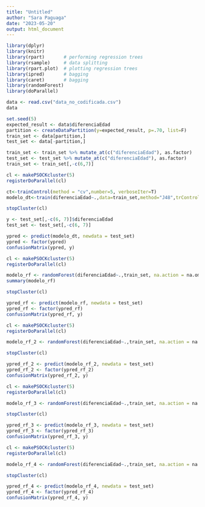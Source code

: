```yaml
---
title: "Untitled"
author: "Sara Paguaga"
date: "2023-05-20"
output: html_document
---
```


```r
library(dplyr)
library(knitr)
library(rpart)       # performing regression trees
library(rsample)     # data splitting 
library(rpart.plot)  # plotting regression trees
library(ipred)       # bagging
library(caret)       # bagging
library(randomForest)
library(doParallel)
```

```r
data <- read.csv("data_no_codificada.csv")
data
```

``` r
set.seed(5)
expected_result <- data$diferenciaEdad
partition <- createDataPartition(y=expected_result, p=.70, list=F)
train_set <- data[partition,]
test_set <- data[-partition,]
```

```r
train_set <- train_set %>% mutate_at(c("diferenciaEdad"), as.factor)
test_set <- test_set %>% mutate_at(c("diferenciaEdad"), as.factor)
train_set <- train_set[,-c(6,7)]
```

```r
cl <- makePSOCKcluster(5)
registerDoParallel(cl)
```


```r
ct<-trainControl(method = "cv",number=5, verboseIter=T)
modelo_dt<-train(diferenciaEdad~.,data=train_set,method="J48",trControl = ct)
```

```r
stopCluster(cl)
```

```r
y <- test_set[,-c(6, 7)]$diferenciaEdad
test_set <- test_set[,-c(6, 7)]
```


```r
ypred <- predict(modelo_dt, newdata = test_set)
ypred <- factor(ypred)
confusionMatrix(ypred, y)
```

```r
cl <- makePSOCKcluster(5)
registerDoParallel(cl)
```

```r
modelo_rf <- randomForest(diferenciaEdad~.,train_set, na.action = na.omit, mtry=10, ntree=200, verbose=T)
summary(modelo_rf)
```
```r
stopCluster(cl)
```

```r
ypred_rf <- predict(modelo_rf, newdata = test_set)
ypred_rf <- factor(ypred_rf)
confusionMatrix(ypred_rf, y)
```


```r
cl <- makePSOCKcluster(5)
registerDoParallel(cl)
```

```r
modelo_rf_2 <- randomForest(diferenciaEdad~.,train_set, na.action = na.omit, mtry=4, ntree=500, verbose=T)
```

```r
stopCluster(cl)
```

```r
ypred_rf_2 <- predict(modelo_rf_2, newdata = test_set)
ypred_rf_2 <- factor(ypred_rf_2)
confusionMatrix(ypred_rf_2, y)
```

```r
cl <- makePSOCKcluster(5)
registerDoParallel(cl)
```

```r
modelo_rf_3 <- randomForest(diferenciaEdad~.,train_set, na.action = na.omit, mtry=4, ntree=1000, verbose=T)
```

```r
stopCluster(cl)
```

```r
ypred_rf_3 <- predict(modelo_rf_3, newdata = test_set)
ypred_rf_3 <- factor(ypred_rf_3)
confusionMatrix(ypred_rf_3, y)
```

```r
cl <- makePSOCKcluster(5)
registerDoParallel(cl)
```

```r
modelo_rf_4 <- randomForest(diferenciaEdad~.,train_set, na.action = na.omit, mtry=6, ntree=1000, verbose=T)
```

```r
stopCluster(cl)
```

```r
ypred_rf_4 <- predict(modelo_rf_4, newdata = test_set)
ypred_rf_4 <- factor(ypred_rf_4)
confusionMatrix(ypred_rf_4, y)
```

